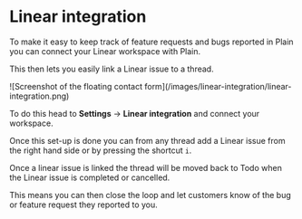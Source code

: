 
# Linear integration

To make it easy to keep track of feature requests and bugs reported in Plain you can connect your Linear workspace with Plain.

This then lets you easily link a Linear issue to a thread.

<ImageContainer withBorder={true}>
  ![Screenshot of the floating contact form](/images/linear-integration/linear-integration.png)
</ImageContainer>

To do this head to **Settings** → **Linear integration** and connect your workspace.

Once this set-up is done you can from any thread add a Linear issue from the right hand side or by pressing the shortcut `i`.

Once a linear issue is linked the thread will be moved back to Todo when the Linear issue is completed or cancelled.

This means you can then close the loop and let customers know of the bug or feature request they reported to you.
